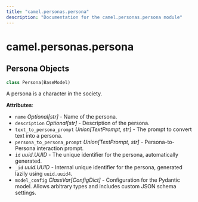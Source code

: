 ```yaml
---
title: "camel.personas.persona"
description: "Documentation for the camel.personas.persona module"
---
```


<a id="camel.personas.persona"></a>

# camel.personas.persona

<a id="camel.personas.persona.Persona"></a>

## Persona Objects

```python
class Persona(BaseModel)
```

A persona is a character in the society.

**Attributes**:

- `name` _Optional[str]_ - Name of the persona.
- `description` _Optional[str]_ - Description of the persona.
- `text_to_persona_prompt` _Union[TextPrompt, str]_ - The prompt to convert
  text into a persona.
- `persona_to_persona_prompt` _Union[TextPrompt, str]_ - Persona-to-Persona
  interaction prompt.
- `id` _uuid.UUID_ - The unique identifier for the persona, automatically
  generated.
- `_id` _uuid.UUID_ - Internal unique identifier for the persona,
  generated lazily using `uuid.uuid4`.
- `model_config` _ClassVar[ConfigDict]_ - Configuration for the Pydantic
  model. Allows arbitrary types and includes custom JSON schema
  settings.

